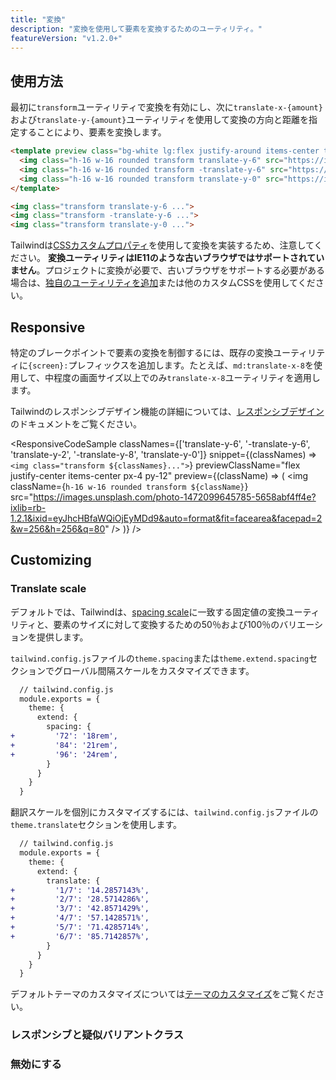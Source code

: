 ```yaml
---
title: "変換"
description: "変換を使用して要素を変換するためのユーティリティ。"
featureVersion: "v1.2.0+"
---
```




## 使用方法

最初に`transform`ユーティリティで変換を有効にし、次に`translate-x-{amount}`および`translate-y-{amount}`ユーティリティを使用して変換の方向と距離を指定することにより、要素を変換します。

```html
<template preview class="bg-white lg:flex justify-around items-center text-sm p-4 py-12">
  <img class="h-16 w-16 rounded transform translate-y-6" src="https://images.unsplash.com/photo-1472099645785-5658abf4ff4e?ixlib=rb-1.2.1&ixid=eyJhcHBfaWQiOjEyMDd9&auto=format&fit=facearea&facepad=2&w=256&h=256&q=80">
  <img class="h-16 w-16 rounded transform -translate-y-6" src="https://images.unsplash.com/photo-1472099645785-5658abf4ff4e?ixlib=rb-1.2.1&ixid=eyJhcHBfaWQiOjEyMDd9&auto=format&fit=facearea&facepad=2&w=256&h=256&q=80">
  <img class="h-16 w-16 rounded transform translate-y-0" src="https://images.unsplash.com/photo-1472099645785-5658abf4ff4e?ixlib=rb-1.2.1&ixid=eyJhcHBfaWQiOjEyMDd9&auto=format&fit=facearea&facepad=2&w=256&h=256&q=80">
</template>

<img class="transform translate-y-6 ...">
<img class="transform -translate-y-6 ...">
<img class="transform translate-y-0 ...">
```

Tailwindは[CSSカスタムプロパティ](https://developer.mozilla.org/en-US/docs/Web/CSS/Using_CSS_custom_properties)を使用して変換を実装するため、注意してください。
**変換ユーティリティはIE11のような古いブラウザではサポートされていません**。プロジェクトに変換が必要で、古いブラウザをサポートする必要がある場合は、[独自のユーティリティを追加](/docs/adding-new-utilities)または他のカスタムCSSを使用してください。

## Responsive

特定のブレークポイントで要素の変換を制御するには、既存の変換ユーティリティに`{screen}:`プレフィックスを追加します。たとえば、`md:translate-x-8`を使用して、中程度の画面サイズ以上でのみ`translate-x-8`ユーティリティを適用します。

Tailwindのレスポンシブデザイン機能の詳細については、[レスポンシブデザイン](/docs/responsive-design)のドキュメントをご覧ください。

<ResponsiveCodeSample
  classNames={['translate-y-6', '-translate-y-6', 'translate-y-2', '-translate-y-8', 'translate-y-0']}
  snippet={(classNames) => `
    <img class="transform ${classNames}...">
  `}
  previewClassName="flex justify-center items-center px-4 py-12"
  preview={(className) => (
    <img className={`h-16 w-16 rounded transform ${className}`} src="https://images.unsplash.com/photo-1472099645785-5658abf4ff4e?ixlib=rb-1.2.1&ixid=eyJhcHBfaWQiOjEyMDd9&auto=format&fit=facearea&facepad=2&w=256&h=256&q=80" />
  )}
/>

## Customizing

### Translate scale

デフォルトでは、Tailwindは、[spacing scale](/docs/customizing-spacing)に一致する固定値の変換ユーティリティと、要素のサイズに対して変換するための50％および100％のバリエーションを提供します。

`tailwind.config.js`ファイルの`theme.spacing`または`theme.extend.spacing`セクションでグローバル間隔スケールをカスタマイズできます。

```diff
  // tailwind.config.js
  module.exports = {
    theme: {
      extend: {
        spacing: {
+         '72': '18rem',
+         '84': '21rem',
+         '96': '24rem',
        }
      }
    }
  }
```

翻訳スケールを個別にカスタマイズするには、`tailwind.config.js`ファイルの`theme.translate`セクションを使用します。

```diff
  // tailwind.config.js
  module.exports = {
    theme: {
      extend: {
        translate: {
+         '1/7': '14.2857143%',
+         '2/7': '28.5714286%',
+         '3/7': '42.8571429%',
+         '4/7': '57.1428571%',
+         '5/7': '71.4285714%',
+         '6/7': '85.7142857%',
        }
      }
    }
  }
```

デフォルトテーマのカスタマイズについては[テーマのカスタマイズ](/docs/theme#customizing-the-default-theme)をご覧ください。

### レスポンシブと疑似バリアントクラス

<Variants plugin="translate" />

### 無効にする

<Disabling plugin="translate" />
